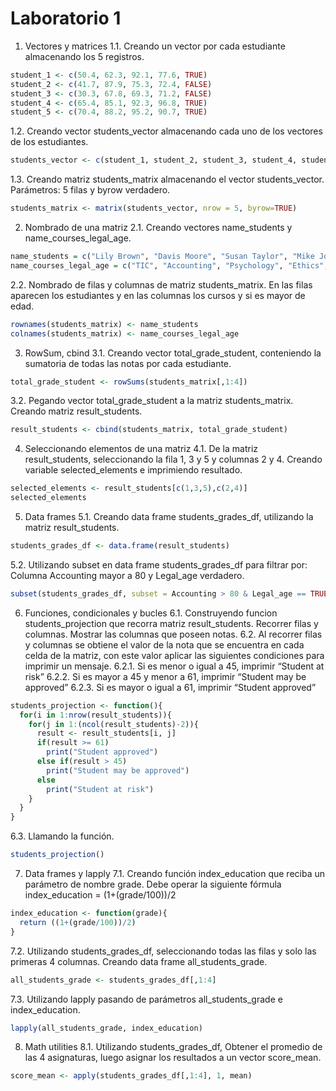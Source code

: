 # Laboratorio 1

1. Vectores y matrices
1.1. Creando un vector por cada estudiante almacenando los 5 registros.
```{r}
student_1 <- c(50.4, 62.3, 92.1, 77.6, TRUE)
student_2 <- c(41.7, 87.9, 75.3, 72.4, FALSE)
student_3 <- c(30.3, 67.8, 69.3, 71.2, FALSE)
student_4 <- c(65.4, 85.1, 92.3, 96.8, TRUE)
student_5 <- c(70.4, 88.2, 95.2, 90.7, TRUE)
```

1.2. Creando vector students_vector almacenando cada uno de los vectores de los estudiantes.
```{r}
students_vector <- c(student_1, student_2, student_3, student_4, student_5)
```

1.3. Creando matriz students_matrix almacenando el vector students_vector. Parámetros: 5 filas y byrow verdadero.
```{r}
students_matrix <- matrix(students_vector, nrow = 5, byrow=TRUE)
```

2. Nombrado de una matriz
2.1. Creando vectores name_students y name_courses_legal_age.
```{r}
name_students = c("Lily Brown", "Davis Moore", "Susan Taylor", "Mike Jones", "Tom Hill")
name_courses_legal_age = c("TIC", "Accounting", "Psychology", "Ethics", "Legal_age")
```

2.2. Nombrado de filas y columnas de matriz students_matrix. En las filas aparecen los estudiantes y en las columnas los cursos y si es mayor de edad.
```{r}
rownames(students_matrix) <- name_students
colnames(students_matrix) <- name_courses_legal_age
```

3. RowSum, cbind
3.1. Creando vector total_grade_student, conteniendo la sumatoria de todas las notas por cada estudiante.
```{r}
total_grade_student <- rowSums(students_matrix[,1:4])
```

3.2. Pegando vector total_grade_student a la matriz students_matrix. Creando matriz result_students.
```{r}
result_students <- cbind(students_matrix, total_grade_student)
```

4. Seleccionando elementos de una matriz
4.1. De la matriz result_students, seleccionando la fila 1, 3 y 5 y columnas 2 y 4. Creando variable selected_elements e imprimiendo resultado.
```{r}
selected_elements <- result_students[c(1,3,5),c(2,4)]
selected_elements
```

5. Data frames
5.1. Creando data frame students_grades_df, utilizando la matriz result_students.
```{r}
students_grades_df <- data.frame(result_students)
```

5.2. Utilizando subset en data frame students_grades_df para filtrar por: Columna Accounting mayor a 80 y Legal_age verdadero.
```{r}
subset(students_grades_df, subset = Accounting > 80 & Legal_age == TRUE)
```

6. Funciones, condicionales y bucles
6.1. Construyendo funcion students_projection que recorra matriz result_students. Recorrer filas y columnas. Mostrar las columnas que poseen notas.
6.2. Al recorrer filas y columnas se obtiene el valor de la nota que se encuentra en cada celda de la matriz, con este valor aplicar las siguientes condiciones para imprimir un mensaje.
6.2.1. Si es menor o igual a 45, imprimir "Student at risk"
6.2.2. Si es mayor a 45 y menor a 61, imprimir "Student may be approved"
6.2.3. Si es mayor o igual a 61, imprimir "Student approved"
```{r}
students_projection <- function(){
  for(i in 1:nrow(result_students)){
    for(j in 1:(ncol(result_students)-2)){
      result <- result_students[i, j]
      if(result >= 61)
        print("Student approved")
      else if(result > 45)
        print("Student may be approved")
      else
        print("Student at risk")
    }
  }
}
```


6.3. Llamando la función.
```{r}
students_projection()
```

7. Data frames y lapply
7.1. Creando función index_education que reciba un parámetro de nombre grade. Debe operar la siguiente fórmula
index_education = (1+(grade/100))/2
```{r}
index_education <- function(grade){
  return ((1+(grade/100))/2)
}
```

7.2. Utilizando students_grades_df, seleccionando todas las filas y solo las primeras 4 columnas. Creando data frame all_students_grade.
```{r}
all_students_grade <- students_grades_df[,1:4]
```

7.3. Utilizando lapply pasando de parámetros all_students_grade e index_education.
```{r}
lapply(all_students_grade, index_education)
```

8. Math utilities
8.1. Utilizando students_grades_df, Obtener el promedio de las 4 asignaturas, luego asignar los resultados a un vector score_mean.
```{r}
score_mean <- apply(students_grades_df[,1:4], 1, mean)
```
